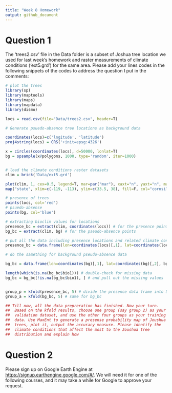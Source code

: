 ```yaml
---
title: "Week 8 Homework"
output: github_document
---
```


# Question 1
The 'trees2.csv' file in the Data folder is a subset of Joshua tree location we
used for last week's homework and raster measurements of climate conditions
('ext5.grd') for the same area.  Please add your lines codes in the following
snippets of the codes to address the question I put in the comments:


```r
# plot the trees 
library(sp)
library(maptools)
library(maps)
library(mapdata)
library(dismo)

locs = read.csv(file="Data/trees2.csv", header=T)

# Generate psuedo-absence tree locations as background data

coordinates(locs)=c('lngitude', 'latitude')
proj4string(locs) = CRS('+init=epsg:4326')

x = circles(coordinates(locs), d=50000, lonlat=T)
bg = spsample(x@polygons, 1000, type='random', iter=1000)


# load the climate conditions raster datasets
clim = brick('Data/ext5.grd')

plot(clim, 1, cex=0.5, legend=T, mar=par("mar"), xaxt="n", yaxt="n", main="Annual mean temperature") 
map("state", xlim=c(-119, -113), ylim=c(33.5, 38), fill=F, col="cornsilk", add=T)

# presence of trees
points(locs, col='red')
# psuedo-absense
points(bg, col='blue')

# extracting bioclim values for locations
presence_bc = extract(clim, coordinates(locs)) # for the presence points
bg_bc = extract(clim, bg) # for the pseudo-absence points

# put all the data including presence locations and related climate conditions into a data frame
presence_bc = data.frame(lon=coordinates(locs)[,1], lat=coordinates(locs)[,2], presence_bc)

# do the samething for background pseudo-absence data

bg_bc = data.frame(lon=coordinates(bg)[,1], lat=coordinates(bg)[,2], bg_bc)

length(which(is.na(bg_bc$bio1))) # double-check for missing data
bg_bc = bg_bc[!is.na(bg_bc$bio1), ] # and pull out the missing values


group_p = kfold(presence_bc, 5) # divide the presence data frame into 5 groups 
group_a = kfold(bg_bc, 5) # same for bg_bc

## Till now, all the data prepreration has finished. Now your turn.
##  Based on the kfold results, choose one group (say group 2) as your
##  validation dataset, and use the other four groups as your training
##  data. Use MaxEnt to generate a presense probability map of Joushua
##  trees, plot it, output the accuracy measure. Please identify the
##  climate conditions that affect the most to the Joushua tree
##  distribution and explain how


```


# Question 2

Please sign up on Google Earth Engine at
[https://signup.earthengine.google.com/#/](https://signup.earthengine.google.com/#/). We
will need it for one of the following courses, and it may take a while for
Google to approve your request.

